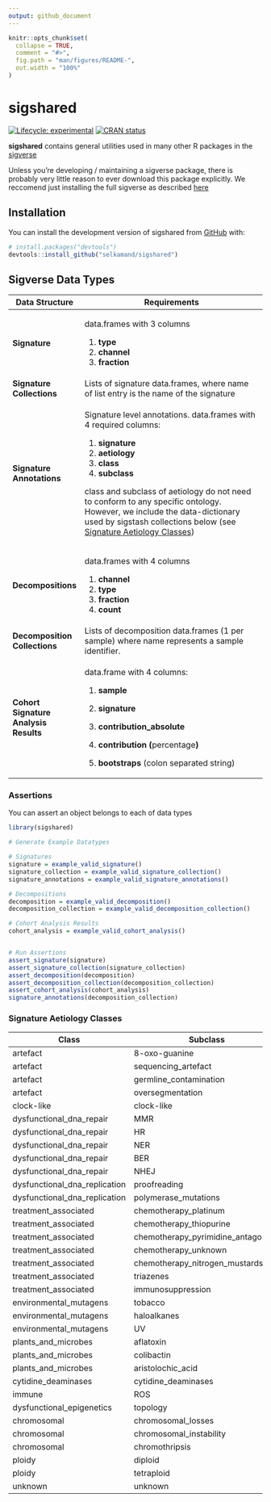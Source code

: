 ```yaml
---
output: github_document
---
```


<!-- README.md is generated from README.Rmd. Please edit that file -->

```r
knitr::opts_chunk$set(
  collapse = TRUE,
  comment = "#>",
  fig.path = "man/figures/README-",
  out.width = "100%"
)
```

# sigshared

<!-- badges: start -->

[![Lifecycle: experimental](https://img.shields.io/badge/lifecycle-experimental-orange.svg)](https://lifecycle.r-lib.org/articles/stages.html#experimental) [![CRAN status](https://www.r-pkg.org/badges/version/sigshared)](https://CRAN.R-project.org/package=sigshared)

<!-- badges: end -->

**sigshared** contains general utilities used in many other R packages in the [sigverse](https://github.com/selkamand/sigverse)

Unless you're developing / maintaining a sigverse package, there is probably very little reason to ever download this package explicitly. We reccomend just installing the full sigverse as described [here](https://github.com/selkamand/sigverse)

## Installation

You can install the development version of sigshared from [GitHub](https://github.com/) with:

``` r
# install.packages("devtools")
devtools::install_github("selkamand/sigshared")
```

## Sigverse Data Types

+---------------------------------------+-------------------------------------------------------------------------------------------------------------------------------------------------------------------------------------------------+
| Data Structure                        | Requirements                                                                                                                                                                                    |
+=======================================+=================================================================================================================================================================================================+
| **Signature**                         | data.frames with 3 columns                                                                                                                                                                      |
|                                       |                                                                                                                                                                                                 |
|                                       | 1.  **type**                                                                                                                                                                                    |
|                                       | 2.  **channel**                                                                                                                                                                                 |
|                                       | 3.  **fraction**                                                                                                                                                                                |
+---------------------------------------+-------------------------------------------------------------------------------------------------------------------------------------------------------------------------------------------------+
| **Signature Collections**             | Lists of signature data.frames, where name of list entry is the name of the signature                                                                                                           |
+---------------------------------------+-------------------------------------------------------------------------------------------------------------------------------------------------------------------------------------------------+
| **Signature Annotations**             | Signature level annotations. data.frames with 4 required columns:                                                                                                                               |
|                                       |                                                                                                                                                                                                 |
|                                       | 1.  **signature**                                                                                                                                                                               |
|                                       | 2.  **aetiology**                                                                                                                                                                               |
|                                       | 3.  **class**                                                                                                                                                                                   |
|                                       | 4.  **subclass**                                                                                                                                                                                |
|                                       |                                                                                                                                                                                                 |
|                                       | class and subclass of aetiology do not need to conform to any specific ontology. However, we include the data-dictionary used by sigstash collections below (see [Signature Aetiology Classes]) |
+---------------------------------------+-------------------------------------------------------------------------------------------------------------------------------------------------------------------------------------------------+
| **Decompositions**                    | data.frames with 4 columns                                                                                                                                                                      |
|                                       |                                                                                                                                                                                                 |
|                                       | 1.  **channel**                                                                                                                                                                                 |
|                                       | 2.  **type**                                                                                                                                                                                    |
|                                       | 3.  **fraction**                                                                                                                                                                                |
|                                       | 4.  **count**                                                                                                                                                                                   |
+---------------------------------------+-------------------------------------------------------------------------------------------------------------------------------------------------------------------------------------------------+
| **Decomposition Collections**         | Lists of decomposition data.frames (1 per sample) where name represents a sample identifier.                                                                                                    |
+---------------------------------------+-------------------------------------------------------------------------------------------------------------------------------------------------------------------------------------------------+
| **Cohort Signature Analysis Results** | data.frame with 4 columns:                                                                                                                                                                      |
|                                       |                                                                                                                                                                                                 |
|                                       | 1.  **sample**                                                                                                                                                                                  |
|                                       |                                                                                                                                                                                                 |
|                                       | 2.  **signature**                                                                                                                                                                               |
|                                       |                                                                                                                                                                                                 |
|                                       | 3.  **contribution_absolute**                                                                                                                                                                   |
|                                       |                                                                                                                                                                                                 |
|                                       | 4.  **contribution (**percentage**)**                                                                                                                                                           |
|                                       |                                                                                                                                                                                                 |
|                                       | 5.  **bootstraps** (colon separated string)                                                                                                                                                     |
+---------------------------------------+-------------------------------------------------------------------------------------------------------------------------------------------------------------------------------------------------+

### Assertions

You can assert an object belongs to each of data types

```r
library(sigshared)

# Generate Example Datatypes

# Signatures
signature = example_valid_signature()
signature_collection = example_valid_signature_collection()
signature_annotations = example_valid_signature_annotations()

# Decompositions
decomposition = example_valid_decomposition()
decomposition_collection = example_valid_decomposition_collection()

# Cohort Analysis Results
cohort_analysis = example_valid_cohort_analysis()


# Run Assertions
assert_signature(signature)
assert_signature_collection(signature_collection)
assert_decomposition(decomposition)
assert_decomposition_collection(decomposition_collection)
assert_cohort_analysis(cohort_analysis)
signature_annotations(decomposition_collection)
```

### Signature Aetiology Classes {data-link="Signature Aetiology Classes"}

| Class                         | Subclass                            |
|-------------------------------|-------------------------------------|
| artefact                      | 8-oxo-guanine                       |
| artefact                      | sequencing_artefact                 |
| artefact                      | germline_contamination              |
| artefact                      | oversegmentation                    |
| clock-like                    | clock-like                          |
| dysfunctional_dna_repair      | MMR                                 |
| dysfunctional_dna_repair      | HR                                  |
| dysfunctional_dna_repair      | NER                                 |
| dysfunctional_dna_repair      | BER                                 |
| dysfunctional_dna_repair      | NHEJ                                |
| dysfunctional_dna_replication | proofreading                        |
| dysfunctional_dna_replication | polymerase_mutations                |
| treatment_associated          | chemotherapy_platinum               |
| treatment_associated          | chemotherapy_thiopurine             |
| treatment_associated          | chemotherapy_pyrimidine_antagonists |
| treatment_associated          | chemotherapy_unknown                |
| treatment_associated          | chemotherapy_nitrogen_mustards      |
| treatment_associated          | triazenes                           |
| treatment_associated          | immunosuppression                   |
| environmental_mutagens        | tobacco                             |
| environmental_mutagens        | haloalkanes                         |
| environmental_mutagens        | UV                                  |
| plants_and_microbes           | aflatoxin                           |
| plants_and_microbes           | colibactin                          |
| plants_and_microbes           | aristolochic_acid                   |
| cytidine_deaminases           | cytidine_deaminases                 |
| immune                        | ROS                                 |
| dysfunctional_epigenetics     | topology                            |
| chromosomal                   | chromosomal_losses                  |
| chromosomal                   | chromosomal_instability             |
| chromosomal                   | chromothripsis                      |
| ploidy                        | diploid                             |
| ploidy                        | tetraploid                          |
| unknown                       | unknown                             |

### 
